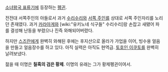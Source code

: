 [[소녀왕국 표류기]]에 등장하는 [[펭귄]].

전전대 서쪽주인의 아들로서 과거 [[수리수리]]와 [[서쪽 주인]]를 상대로 서쪽 주인자리를 노리던 존재였다. 과거 [[카라아게]]와 [wiki:"유키노네 식구들" 수리수리]랑 손잡고 새됐어 파를 결성해 난동을 부렸으나 진즉 와해되어버렸다.

하지만 [[스즈란]]에게 완벽히 와해된 후에는 후지산으로 올라가 가업을 이어, 빙수용 얼음을 만들고 얼음장수를 하고 있다. 아직 실력은 아직도 현역급. [[토호인 이쿠토]]를 완벽히 날려보냈다.

젊을 때 이명은 '''칠흑의 검은 황제'''. 이명의 유래는 그가 황제펭귄이여서.
